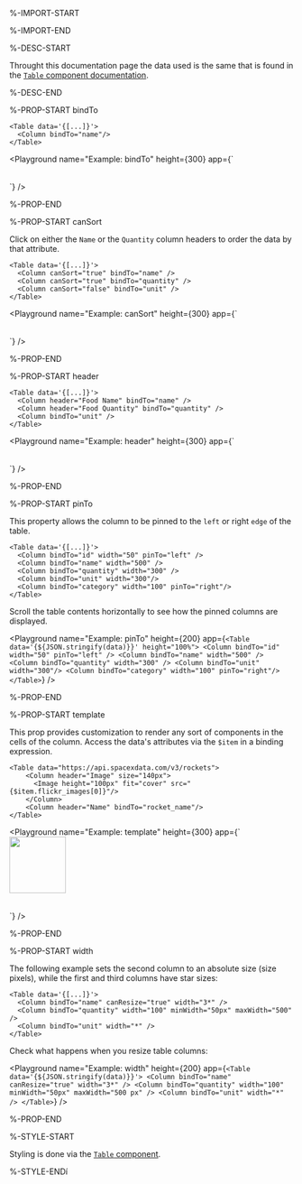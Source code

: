 %-IMPORT-START


%-IMPORT-END

%-DESC-START

Throught this documentation page the data used is the same that is found in the [`Table` component documentation](./Table.mdx#properties).

%-DESC-END

%-PROP-START bindTo

```ueml copy {3}
<Table data='{[...]}'>
  <Column bindTo="name"/>
</Table>
```

<Playground
  name="Example: bindTo"
  height={300}
  app={`<Table data='{${JSON.stringify(data)}}'>
  <Column bindTo="name" />
</Table>`}
/>

%-PROP-END

%-PROP-START canSort

Click on either the `Name` or the `Quantity` column headers to order the data by that attribute.

```ueml copy /canSort/
<Table data='{[...]}'>
  <Column canSort="true" bindTo="name" />
  <Column canSort="true" bindTo="quantity" />
  <Column canSort="false" bindTo="unit" />
</Table>
```

<Playground
  name="Example: canSort"
  height={300}
  app={`<Table data='{${JSON.stringify(data)}}'>
    <Column canSort="true" bindTo="name" />
    <Column canSort="true" bindTo="quantity" />
    <Column canSort="false" bindTo="unit" />
</Table>`}
/>

%-PROP-END

%-PROP-START header

```ueml copy {3-4}
<Table data='{[...]}'>
  <Column header="Food Name" bindTo="name" />
  <Column header="Food Quantity" bindTo="quantity" />
  <Column bindTo="unit" />
</Table>
```

<Playground
  name="Example: header"
  height={300}
  app={`<Table data='{${JSON.stringify(data)}}'>
    <Column header="Food Name" bindTo="name" />
    <Column header="Food Quantity" bindTo="quantity" />
    <Column bindTo="unit" />
</Table>`}
/>

%-PROP-END

%-PROP-START pinTo

This property allows the column to be pinned to the `left` or right `edge` of the table.

```ueml copy {2,6} /pinTo="left"/ /pinTo="right"/
<Table data='{[...]}'>
  <Column bindTo="id" width="50" pinTo="left" />
  <Column bindTo="name" width="500" />
  <Column bindTo="quantity" width="300" />
  <Column bindTo="unit" width="300"/>
  <Column bindTo="category" width="100" pinTo="right"/>
</Table>
```
Scroll the table contents horizontally to see how the pinned columns are displayed.

<Playground
  name="Example: pinTo"
  height={200}
  app={`
    <Table data='{${JSON.stringify(data)}}' height="100%">
      <Column bindTo="id" width="50" pinTo="left" />
      <Column bindTo="name" width="500" />
      <Column bindTo="quantity" width="300" />
      <Column bindTo="unit" width="300"/>
      <Column bindTo="category" width="100" pinTo="right"/>
    </Table>
  `}
/>

%-PROP-END

%-PROP-START template

This prop provides customization to render any sort of components in the cells of the column.
Access the data's attributes via the `$item` in a binding expression.

```ueml copy {3-5}
<Table data="https://api.spacexdata.com/v3/rockets">
    <Column header="Image" size="140px">
      <Image height="100px" fit="cover" src="{$item.flickr_images[0]}"/>
    </Column>
    <Column header="Name" bindTo="rocket_name"/>
</Table>
```

<Playground
  name="Example: template"
  height={300}
  app={`<Table data="https://api.spacexdata.com/v3/rockets">
    <Column header="Image" size="140px">
      <Image height="100px" fit="cover" src="{$item.flickr_images[0]}"/>
    </Column>
    <Column header="Name" bindTo="rocket_name"/>
</Table>`}
/>

%-PROP-END

%-PROP-START width

The following example sets the second column to an absolute size (size pixels), while the first and third columns have star sizes:

```ueml copy {3}
<Table data='{[...]}'>
  <Column bindTo="name" canResize="true" width="3*" />
  <Column bindTo="quantity" width="100" minWidth="50px" maxWidth="500" />
  <Column bindTo="unit" width="*" />
</Table>
```

Check what happens when you resize table columns:

<Playground
  name="Example: width"
  height={200}
  app={`
    <Table data='{${JSON.stringify(data)}}'>
      <Column bindTo="name" canResize="true" width="3*" />
      <Column bindTo="quantity" width="100" minWidth="50px" maxWidth="500 px" />
      <Column bindTo="unit" width="*" />
    </Table>
  `}
/>

%-PROP-END

%-STYLE-START

Styling is done via the [`Table` component](./Table.mdx).

%-STYLE-ENDí
